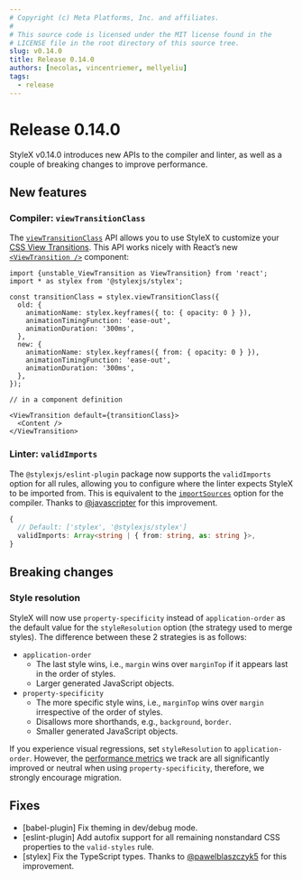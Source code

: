 ```yaml
---
# Copyright (c) Meta Platforms, Inc. and affiliates.
#
# This source code is licensed under the MIT license found in the
# LICENSE file in the root directory of this source tree.
slug: v0.14.0
title: Release 0.14.0
authors: [necolas, vincentriemer, mellyeliu]
tags:
  - release
---
```


# Release 0.14.0

StyleX v0.14.0 introduces new APIs to the compiler and linter, as well as a couple of breaking changes to improve performance.

## New features

### Compiler: `viewTransitionClass`

The [`viewTransitionClass`](https://stylexjs.com/docs/api/javascript/viewTransitionClass/) API allows you to use StyleX to customize your [CSS View Transitions](https://developer.mozilla.org/en-US/docs/Web/API/View_Transition_API). This API works nicely with React’s new [`<ViewTransition />`](https://react.dev/reference/react/ViewTransition) component:

```tsx
import {unstable_ViewTransition as ViewTransition} from 'react';
import * as stylex from '@stylexjs/stylex';

const transitionClass = stylex.viewTransitionClass({
  old: {
    animationName: stylex.keyframes({ to: { opacity: 0 } }),
    animationTimingFunction: 'ease-out',
    animationDuration: '300ms',
  },
  new: {
    animationName: stylex.keyframes({ from: { opacity: 0 } }),
    animationTimingFunction: 'ease-out',
    animationDuration: '300ms',
  },
});

// in a component definition

<ViewTransition default={transitionClass}>
  <Content />
</ViewTransition>
```

### Linter: `validImports`

The `@stylexjs/eslint-plugin` package now supports the `validImports` option for all rules, allowing you to configure where the linter expects StyleX to be imported from. This is equivalent to the [`importSources`](https://stylexjs.com/docs/api/configuration/babel-plugin/#importsources) option for the compiler. Thanks to [@javascripter](https://github.com/javascripter) for this improvement.

```ts
{
  // Default: ['stylex', '@stylexjs/stylex']
  validImports: Array<string | { from: string, as: string }>,
}
```

## Breaking changes

### Style resolution

StyleX will now use `property-specificity` instead of `application-order` as the default value for the `styleResolution` option (the strategy used to merge styles). The difference between these 2 strategies is as follows:

* `application-order`
  * The last style wins, i.e., `margin` wins over `marginTop` if it appears last in the order of styles.
  * Larger generated JavaScript objects.
* `property-specificity`
  * The more specific style wins, i.e., `marginTop` wins over `margin` irrespective of the order of styles.
  * Disallows more shorthands, e.g., `background`, `border`.
  * Smaller generated JavaScript objects.

If you experience visual regressions, set `styleResolution` to `application-order`. However, the [performance metrics](https://github.com/facebook/stylex/pull/1064) we track are all significantly improved or neutral when using `property-specificity`, therefore, we strongly encourage migration.

## Fixes

* [babel-plugin] Fix theming in dev/debug mode.
* [eslint-plugin] Add autofix support for all remaining nonstandard CSS properties to the `valid-styles` rule.
* [stylex] Fix the TypeScript types. Thanks to [@pawelblaszczyk5](https://github.com/pawelblaszczyk5) for this improvement.
